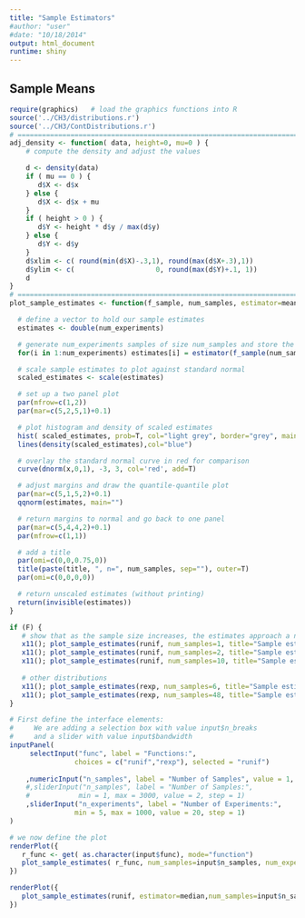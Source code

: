 ```yaml
---
title: "Sample Estimators"
#author: "user"
#date: "10/18/2014"
output: html_document
runtime: shiny
---
```


## Sample Means

```r
require(graphics)   # load the graphics functions into R
source('../CH3/distributions.r')
source('../CH3/ContDistributions.r')
# ==============================================================================================
adj_density <- function( data, height=0, mu=0 ) {
    # compute the density and adjust the values

    d <- density(data)
    if ( mu == 0 ) {
       d$X <- d$x
    } else {
       d$X <- d$x + mu
    }
    if ( height > 0 ) {
       d$Y <- height * d$y / max(d$y)
    } else {
       d$Y <- d$y
    }
    d$xlim <- c( round(min(d$X)-.3,1), round(max(d$X+.3),1))
    d$ylim <- c(                    0, round(max(d$Y)+.1, 1))
    d
}
# ==============================================================================================
plot_sample_estimates <- function(f_sample, num_samples, estimator=mean, num_experiments=300,title="Histogram", ...) {

  # define a vector to hold our sample estimates
  estimates <- double(num_experiments)

  # generate num_experiments samples of size num_samples and store the derived estimate
  for(i in 1:num_experiments) estimates[i] = estimator(f_sample(num_samples,...))

  # scale sample estimates to plot against standard normal
  scaled_estimates <- scale(estimates)

  # set up a two panel plot
  par(mfrow=c(1,2))
  par(mar=c(5,2,5,1)+0.1)

  # plot histogram and density of scaled estimates
  hist( scaled_estimates, prob=T, col="light grey", border="grey", main=NULL) #, ylim=c(0,0.4))
  lines(density(scaled_estimates),col="blue")

  # overlay the standard normal curve in red for comparison
  curve(dnorm(x,0,1), -3, 3, col='red', add=T)

  # adjust margins and draw the quantile-quantile plot
  par(mar=c(5,1,5,2)+0.1)
  qqnorm(estimates, main="")

  # return margins to normal and go back to one panel
  par(mar=c(5,4,4,2)+0.1)
  par(mfrow=c(1,1))

  # add a title
  par(omi=c(0,0,0.75,0))
  title(paste(title, ", n=", num_samples, sep=""), outer=T)
  par(omi=c(0,0,0,0))

  # return unscaled estimates (without printing)
  return(invisible(estimates))
}

if (F) {
   # show that as the sample size increases, the estimates approach a normal distibution
   x11(); plot_sample_estimates(runif, num_samples=1, title="Sample estimates from uniform distribution")
   x11(); plot_sample_estimates(runif, num_samples=2, title="Sample estimates from uniform distribution")
   x11(); plot_sample_estimates(runif, num_samples=10, title="Sample estimates from uniform distribution")
   
   # other distributions
   x11(); plot_sample_estimates(rexp, num_samples=6, title="Sample estimates from the exponential distribution", rate=1)
   x11(); plot_sample_estimates(rexp, num_samples=48, title="Sample estimates from the exponential distribution", rate=1)
} 
```

```r
# First define the interface elements:
#     We are adding a selection box with value input$n_breaks
#     and a slider with value input$bandwidth
inputPanel(
     selectInput("func", label = "Functions:",
                choices = c("runif","rexp"), selected = "runif")
  
    ,numericInput("n_samples", label = "Number of Samples", value = 1, min = 1, max = 10000, step = 1)
    #,sliderInput("n_samples", label = "Number of Samples:",
    #            min = 1, max = 3000, value = 2, step = 1)
    ,sliderInput("n_experiments", label = "Number of Experiments:",
                min = 5, max = 1000, value = 20, step = 1)
)

# we now define the plot
renderPlot({
   r_func <- get( as.character(input$func), mode="function")
   plot_sample_estimates( r_func, num_samples=input$n_samples, num_experiments=input$n_experiments )
})

renderPlot({
   plot_sample_estimates(runif, estimator=median,num_samples=input$n_samples, num_experiments=input$n_experiments)
})
```
